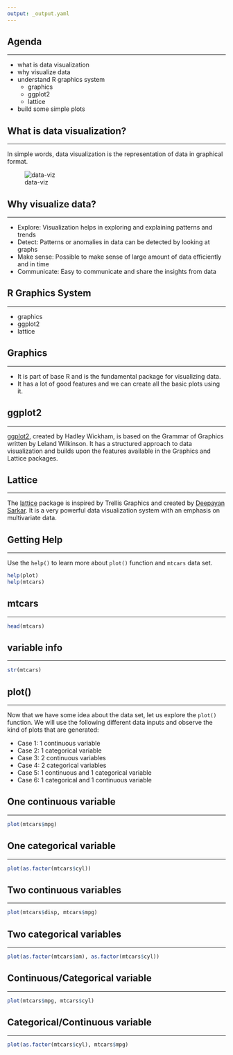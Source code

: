 ```yaml
---
output: _output.yaml
---
```


## {data-background="viz_intro.png"}

## Agenda

<hr>

- what is data visualization
- why visualize data
- understand R graphics system
    - graphics
    - ggplot2
    - lattice
- build some simple plots

## What is data visualization?

<hr>

In simple words, data visualization is the representation of data in graphical format. 

![data-viz](data-viz.png)

## Why visualize data?

<hr>

- Explore: Visualization helps in exploring and explaining patterns and trends
- Detect: Patterns or anomalies in data can be detected by looking at graphs
- Make sense: Possible to make sense of large amount of data efficiently and in time
- Communicate: Easy to communicate and share the insights from data


## R Graphics System

<hr>

- graphics 
- ggplot2
- lattice

## Graphics

<hr>

- It is part of base R and is the fundamental package for visualizing data.
- It has a lot of good features and we can create all the basic plots using it.

## ggplot2

<hr>

[ggplot2](http://ggplot2.tidyverse.org/index.html), created by Hadley Wickham, is based on the Grammar of Graphics written by Leland Wilkinson. It has a structured approach to data visualization and builds upon the features available in the Graphics and Lattice packages.

## Lattice

<hr>

The [lattice](https://CRAN.R-project.org/package=lattice) package is inspired by Trellis Graphics and created by [Deepayan Sarkar](http://www.isid.ac.in/~deepayan/). It is a very powerful data visualization system with an emphasis on multivariate data.


## Getting Help

<hr>

Use the `help()` to learn more about `plot()` function and `mtcars` data set.

```r
help(plot)
help(mtcars)
```

## mtcars 

<hr>


```r
head(mtcars)
```

## variable info

<hr>

```r
str(mtcars)
```

## plot()

<hr>

Now that we have some idea about the data set, let us explore the `plot()` function. We will use the following different data inputs and observe the kind of plots that are generated:

- Case 1: 1 continuous variable
- Case 2: 1 categorical variable
- Case 3: 2 continuous variables
- Case 4: 2 categorical variables
- Case 5: 1 continuous and 1 categorical variable
- Case 6: 1 categorical and 1 continuous variable

## One continuous variable

<hr>

```r
plot(mtcars$mpg)
```

## One categorical variable

<hr>

```r
plot(as.factor(mtcars$cyl))
```

## Two continuous variables

<hr>

```r
plot(mtcars$disp, mtcars$mpg)
```

## Two categorical variables

<hr>

```r
plot(as.factor(mtcars$am), as.factor(mtcars$cyl))
```

## Continuous/Categorical variable

<hr>

```r
plot(mtcars$mpg, mtcars$cyl)
```

## Categorical/Continuous variable

<hr>

```r
plot(as.factor(mtcars$cyl), mtcars$mpg)
```

## {data-background="thankyou.png"}

<!-- To do: -->
<!--   - add intro slide -->
<!--   - image for why visualize data -->
<!--   - condense information about plotting system -->
<!--   - add info about interactive plotting libraries -->
  